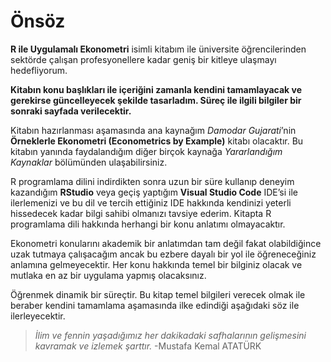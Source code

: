 # Önsöz {.unnumbered}

**R ile Uygulamalı Ekonometri** isimli kitabım ile üniversite öğrencilerinden sektörde çalışan profesyonellere kadar geniş bir kitleye ulaşmayı hedefliyorum.

**Kitabın konu başlıkları ile içeriğini zamanla kendini tamamlayacak ve gerekirse güncelleyecek şekilde tasarladım. Süreç ile ilgili bilgiler bir sonraki sayfada verilecektir.**

Kitabın hazırlanması aşamasında ana kaynağım *Damodar Gujarati*'nin **Örneklerle Ekonometri (Econometrics by Example)** kitabı olacaktır. Bu kitabın yanında faydalandığım diğer birçok kaynağa *Yararlandığım Kaynaklar* bölümünden ulaşabilirsiniz.

R programlama dilini indirdikten sonra uzun bir süre kullanıp deneyim kazandığım **RStudio** veya geçiş yaptığım **Visual Studio Code** IDE'si ile ilerlemenizi ve bu dil ve tercih ettiğiniz IDE hakkında kendinizi yeterli hissedecek kadar bilgi sahibi olmanızı tavsiye ederim. Kitapta R programlama dili hakkında herhangi bir konu anlatımı olmayacaktır.

Ekonometri konularını akademik bir anlatımdan tam değil fakat olabildiğince uzak tutmaya çalışacağım ancak bu ezbere dayalı bir yol ile öğreneceğiniz anlamına gelmeyecektir. Her konu hakkında temel bir bilginiz olacak ve mutlaka en az bir uygulama yapmış olacaksınız.

Öğrenmek dinamik bir süreçtir. Bu kitap temel bilgileri verecek olmak ile beraber kendini tamamlama aşamasında ilke edindiği aşağıdaki söz ile ilerleyecektir.

> *İlim ve fennin yaşadığımız her dakikadaki safhalarının gelişmesini kavramak ve izlemek şarttır.* -Mustafa Kemal ATATÜRK